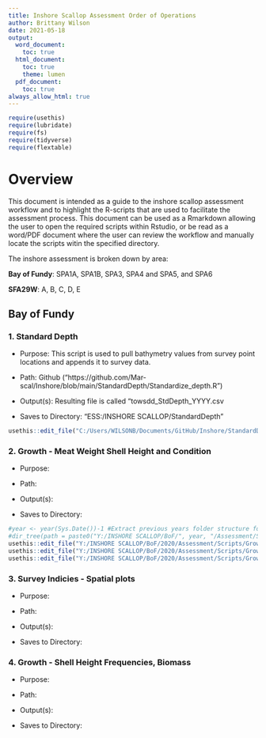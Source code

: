 ```yaml
---
title: Inshore Scallop Assessment Order of Operations
author: Brittany Wilson
date: 2021-05-18
output:
  word_document:
    toc: true
  html_document:
    toc: true
    theme: lumen
  pdf_document:
    toc: true
always_allow_html: true
---
```


```r
require(usethis)
require(lubridate)
require(fs)
require(tidyverse)
require(flextable)
```


# Overview

This document is intended as a guide to the inshore scallop assessment workflow and to highlight the R-scripts that are used to facilitate the assessment process. This document can be used as a Rmarkdown allowing the user to open the required scripts within Rstudio, or be read as a word/PDF document where the user can review the workflow and manually locate the scripts witin the specified directory.

The inshore assessment is broken down by area:

**Bay of Fundy**: SPA1A, SPA1B, SPA3, SPA4 and SPA5, and SPA6

**SFA29W**: A, B, C, D, E


## Bay of Fundy


### 1. Standard Depth

  * Purpose: This script is used to pull bathymetry values from survey point locations and appends it to survey data. 
    
  * Path: Github ("https://github.com/Mar-scal/Inshore/blob/main/StandardDepth/Standardize_depth.R")
    
  * Output(s): Resulting file is called "towsdd_StdDepth_YYYY.csv
    
  * Saves to Directory: "ESS:/INSHORE SCALLOP/StandardDepth"
    

```r
usethis::edit_file("C:/Users/WILSONB/Documents/GitHub/Inshore/StandardDepth/Standardize_depth.R")
```

### 2. Growth - Meat Weight Shell Height and Condition

  * Purpose:
    
  * Path: 
  
  * Output(s):
    
  * Saves to Directory: 

```r
#year <- year(Sys.Date())-1 #Extract previous years folder structure for example
#dir_tree(path = paste0("Y:/INSHORE SCALLOP/BoF/", year, "/Assessment/Scripts/Growth")) #Prints out directory structure
usethis::edit_file("Y:/INSHORE SCALLOP/BoF/2020/Assessment/Scripts/Growth/BoF_MeatWeightShellHeight_2020.R")
usethis::edit_file("Y:/INSHORE SCALLOP/BoF/2020/Assessment/Scripts/Growth/SPA3_MeatWeightShellHeight_2020.R")
usethis::edit_file("Y:/INSHORE SCALLOP/BoF/2020/Assessment/Scripts/Growth/SPA6_MeatWeightShellHeight_2020.r")
```

### 3. Survey Indicies - Spatial plots

  * Purpose:
    
  * Path: 
  
  * Output(s):
    
  * Saves to Directory: 
  
  
  
### 4. Growth - Shell Height Frequencies, Biomass

  * Purpose:
    
  * Path: 
  
  * Output(s):
    
  * Saves to Directory: 